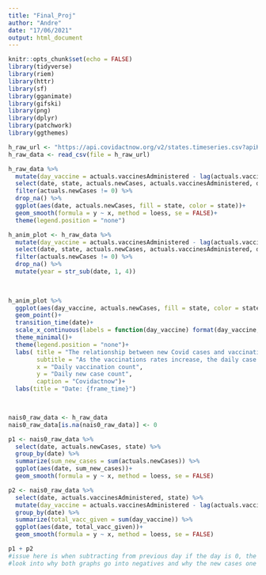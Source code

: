 ```yaml
---
title: "Final_Proj"
author: "Andre"
date: "17/06/2021"
output: html_document
---
```


```r
knitr::opts_chunk$set(echo = FALSE)
library(tidyverse)
library(riem)
library(httr)
library(sf)
library(gganimate)
library(gifski)
library(png)
library(dplyr)
library(patchwork)
library(ggthemes)
```


```r
h_raw_url <- "https://api.covidactnow.org/v2/states.timeseries.csv?apiKey=a13da1a6818345c697cc89ea4554529a"
h_raw_data <- read_csv(file = h_raw_url)
```


```r
h_raw_data %>% 
  mutate(day_vaccine = actuals.vaccinesAdministered - lag(actuals.vaccinesAdministered, default = first(actuals.vaccinesAdministered))) %>%
  select(date, state, actuals.newCases, actuals.vaccinesAdministered, day_vaccine) %>% 
  filter(actuals.newCases != 0) %>% 
  drop_na() %>% 
  ggplot(aes(date, actuals.newCases, fill = state, color = state))+
  geom_smooth(formula = y ~ x, method = loess, se = FALSE)+
  theme(legend.position = "none")
```

```r
h_anim_plot <- h_raw_data %>% 
  mutate(day_vaccine = actuals.vaccinesAdministered - lag(actuals.vaccinesAdministered, default = first(actuals.vaccinesAdministered))) %>%
  select(date, state, actuals.newCases, actuals.vaccinesAdministered, day_vaccine) %>% 
  filter(actuals.newCases != 0) %>% 
  drop_na() %>% 
  mutate(year = str_sub(date, 1, 4))
  
 
```

```r
h_anim_plot %>% 
  ggplot(aes(day_vaccine, actuals.newCases, fill = state, color = state))+
  geom_point()+
  transition_time(date)+
  scale_x_continuous(labels = function(day_vaccine) format(day_vaccine, scientific = FALSE))+
  theme_minimal()+
  theme(legend.position = "none")+
  labs( title = "The relationship between new Covid cases and vaccination rates in the US",
        subtitle = "As the vaccinations rates increase, the daily case counts decrease",
        x = "Daily vaccination count",
        y = "Daily new case count",
        caption = "Covidactnow")+
  labs(title = "Date: {frame_time}")

  
```


```r
nais0_raw_data <- h_raw_data
nais0_raw_data[is.na(nais0_raw_data)] <- 0

p1 <- nais0_raw_data %>% 
  select(date, actuals.newCases, state) %>% 
  group_by(date) %>% 
  summarize(sum_new_cases = sum(actuals.newCases)) %>% 
  ggplot(aes(date, sum_new_cases))+
  geom_smooth(formula = y ~ x, method = loess, se = FALSE)

p2 <- nais0_raw_data %>% 
  select(date, actuals.vaccinesAdministered, state) %>% 
  mutate(day_vaccine = actuals.vaccinesAdministered - lag(actuals.vaccinesAdministered, default = first(actuals.vaccinesAdministered))) %>% 
  group_by(date) %>% 
  summarize(total_vacc_given = sum(day_vaccine)) %>% 
  ggplot(aes(date, total_vacc_given))+
  geom_smooth(formula = y ~ x, method = loess, se = FALSE)

p1 + p2
#issue here is when subtracting from previous day if the day is 0, the data turns negative, this is occurring in both graphs
#look into why both graphs go into negatives and why the new cases one does not look like internet ones
```

